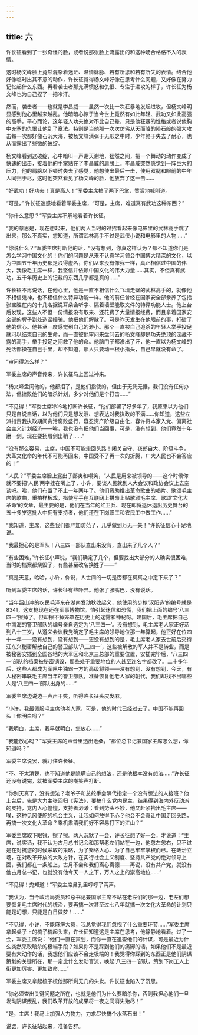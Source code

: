 ```yaml
---
---
---
```

title: 六
---



许长征看到了一张奇怪的脸，或者说那张脸上流露出的和这种场合格格不入的表情。

这时杨文峰脸上竟然混杂着迷茫、温情脉脉、若有所思和若有所失的表情。结合他好像临时出其不意的动作，许长征觉得杨文峰好像在思考什么问题，又好像在努力记忆起什么东西。再看袭击者那充满愤怒和仇恨、专注于进攻的样子，许长征为杨文峰也为自己捏了一把冷汗。

然而，袭击者——也就是李昌威——虽然一次比一次狂暴地发起进攻，但杨文峰明显感到他心里越来越乱。他暗暗心惊于当今世上竟然有如此年轻、武功又如此高强的高手，平心而论，这年轻人功夫绝对不比自己差，只是他狂暴的性格或者说他胸中充塞的仇恨让他乱了章法。特别是当他那一次次仿佛从天而降的陨石般的强大攻击每一次都好像石沉大海，被杨文峰消弭于无形之中时，少年终于失去了耐心，也从而露出了些微的破绽。

杨文峰看到这破绽，心中暗叫一声谢天谢地，猛然之间，把一个舞动的动作变成了快速的出击，接着他的手掌贴在了李昌威的肩膀上。李昌威突然感觉到一阵巨大的压力，他的肩膀以下顿时失去了感觉，他想使出最后一击，使用双腿和眼前的中年人同归于尽，这时他突然看见了杨文峰的脸，他放弃了这一击……

“好武功！好功夫！真是高人！”军委主席拍了两下巴掌，赞赏地喊叫道。

“可是，” 许长征迷惑地看着军委主席，“可是，主席，难道真有武功这种东西？”

“你什么意思？”军委主席不解地看着许长征。

“我的意思是，现在想起来，他们两人当时的过招看起来像电影里的武林高手跳了出来，那么不真实，您知道，所谓武林高手不过是武侠小说和电影里的人物……”

“你说什么？”军委主席打断他的话，“没有想到，你真这样认为？都不知道你们是怎么学习中国文化的！你们的问题是从来不认真学习领会中国博大精深的文化，以为中国五千年历史都是浪得虚名，你们从来没有像我一样，真正相信过中国的伟大，我像毛主席一样，我坚信并依赖中国文化的伟大力量……其实，不但真有武功，五千年历史上的记载的东西几乎都是真的……”

许长征不再说话，在他心里，他是一直不相信什么飞墙走壁的武林高手的，就像他不相信鬼神，也不相信什么特异功能一样。他的前任曾经在国家安全部豢养了包括张宝胜在内的十几名据说耳朵会听字、隔着墙壁能取文件的特异功能人士。他上台后发现，这些人不但一份情报没有取来、还花费了大量情报经费，而且拿着国家安全部的牌子到处造谣撞骗。他把他们解散了。可是昨天发生在他眼前的事，打破了他的信心。他甚至一度感觉到自己的渺小。那个一直被自己追杀的年轻人举手投足就可以结束自己的生命，而一直被他审问来盘问去的杨文峰却是功夫绝顶的深藏不露的高手，举手投足之间救了他的命。他脑门子都渗出了汗，他一直以为杨文峰的死活都操在自己手里，却不知道，那人只要动一根小指头，自己早就没有命了。

“审问得怎么样？”

军委主席的声音传来，许长征马上回过神来。

“杨文峰盘问他的，他都招了，是他们指使的，但由于无凭无据，我们没有任何办法，但挫败他们的暗杀计划，多少对他们是个打击……”

“不见得！”军委主席冷冷地打断许长征，“他们部署了好多年了，我原来以为他们只是自说自话，以为他们只是想发泄、想表达对我执政的不满……你知道，这些左派指责我执政期间贪污腐败盛行，容忍资产阶级自由化，容许资本家入党、偏离社会主义计划经济——唉，我也没有把他们当回事，可是，没有想到，他们竟然十年磨一剑，现在要扬眉剑出鞘了……”

“没有那么容易，主席，中国不可能走回头路！闭关自守、夜郎自大、阶级斗争，大革文化命的年代不可能再回来，中国受不了再一次的折腾，广大人民也不会答应的！”

“人民？”军委主席脸上露出了鄙夷和嘲笑，“人民是用来被领导的——这个时候你就不要把‘人民’两字挂在嘴上了，小许，要谈人民就到人大会议和政协会议上去空谈吧。唉，他们布置了不止一年两年了。他们资助推出革命歌曲的唱片、歌颂毛主席的歌曲，重拍样板戏，指使写手在互联网上拼命上贴歌颂毛主席、歌颂‘文化大革命’的文章，最主要的是，他们在当年的红卫兵、现在即将退休退出历史舞台的五十多岁这批人中拥有支持者，他们还在下岗职工和农民工中做工作……”

“我知道，主席，这些我们都严加防范了，几乎做到万无一失！”许长征信心十足地说。

“我最担心的是军队！八三四一部队查出来没有，查出来了几个人？”

“有些困难，”许长征小声说，“我们确定了几个，但要找出大部分的人确实很困难，当时的档案都烧毁了，有些甚至改名换姓了——”

“真是天意，哈哈，小许，你说，人世间的一切是否都在冥冥之中定下来了？”

听到军委主席的话，许长征有些吓异。他张了张嘴巴，没有说话。

“当年韶山冲的农民毛泽东在湖南发动秋收起义，他使用的步枪‘汉阳造’的编号就是8341，这支枪现在还在军事博物馆。怕引起迷信和恐慌，我们把上面的编号‘八三四一’擦掉了。但却擦不掉笼罩在历史上的迷雾和神秘呀。建国后，毛主席把自己中南海的警卫部队的编号亲自选定为‘八三四一’。没有想到，毛主席老人家正好活到八十三岁，从遵义会议我党确定了毛主席的领导地位那一年算起，他正好在位四十一年——没有想到，没有想到——更没有想到的是，毛主席老人家去世前后交待汪东兴秘密解散自己的警卫部队‘八三四一’，这些被解散的军人并不是转业，而是被秘密安插到全国各地的大军区和北京三总部的重要位置，安插完毕后，‘八三四一’部队的档案被秘密销毁，那些处于重要地位的人甚至连名字都改了。二十多年后，这些人都成为军队中独霸一方的高级将领——没有想到，没有想到，今天，有人秘密串联毛主席当年的警卫部队，准备恢复他老人家的朝代，我们却找不出哪些人是‘八三四一’部队出身的……”

军委主席边说边一声声干笑，听得许长征头皮发麻。

“小许，我最佩服毛主席他老人家，可是，他的时代已经过去了，中国不能再回头！你明白吗？”

“我明白，主席，我早就明白，您放心……”

“我能放心吗？”军委主席的声音里透出沧桑，“那位总书记兼国家主席怎么想，你知道吗？”

军委主席说罢，就盯住许长征。

“不、不太清楚，也不知道他是隐瞒自己的想法，还是他根本没有想法……”许长征还没有说完，就被军委主席的嘲笑声打断。

“你别天真了，没有想法？老爷子和总舵手会隔代指定一个没有想法的人接班？他上台后，先是大力主张回归《宪法》，要搞什么党内民主，结果得到海内外反动派的支持，党内人心惶惶，支持者渺渺；看到势头不妙，他又赶紧抬出毛主席——唉，这种见风使舵的机会主义，让我如何放得下心？他会不会真让中国走回头路，再搞一次文化大革命？乘机肃清我们好不容易打下的江山？”

军委主席取下眼镜，擦了擦。两人沉默了一会，许长征想了好一会，才说道：“主席，说实话，我不认为古月总书记会和那帮老左们站在一边，他忽左忽右，只不过是在对抗您的时候采取的策略，为了笼络人心、为了自己牢牢掌权而已。在政治立场，在对改革开放的大政方针，在实行社会主义制度、坚持共产党的绝对领导上面，我们都在一条船上，古月不会和我们离心离德——再说，没有共产党，就没有他古月总书记，也就没有他今天一人之下，万人之上的崇高地位……”

“不见得！鬼知道！”军委主席鼻孔里哼哼了两声。

“我认为，当今政治局委员和总书记兼国家主席不站在老左们的那一边，老左们想要恢复毛主席时代的统治，要再搞一次甚至过七八年就搞一次文化大革命的计划只能是幻想，只能是白日做梦！……”

“不见得，小许，不能麻痹大意，我总觉得我们忽视了什么重要环节……”军委主席拿起桌子上的梳子梳起头来，许长征知道这是主席在思考，他静静地看着。过了一会，军委主席说：“他们一直在策划，而你一直在追查他们的计谋，可是最近为什么突然采取暗杀的极端手段？如果你不是踩到他们的痛脚的话，如果他们不是最近要有大动作的话，我想他们应该不会走极端的！我觉得你踩到的东西正是他们阴谋策划的关键所在，那一定比什么发动盲流，唤起‘八三四一’部队，策划下岗工人上街更加厉害、更加致命……”

军委主席又拿起梳子梳他那所剩无几的头发。许长征也陷入了沉思。

“你必须查出关键问题之所在，也就是他们为什么要暗杀你，否则我担心他们一旦发动阴谋叛乱，我们改革开放的成果将一夜之间消失殆尽！”

“是，主席！我马上加强人力物力，力求尽快搞个水落石出！”

说罢，许长征站起来，准备告辞。